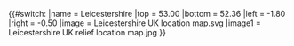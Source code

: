 {{#switch:{{{1}}}
|name   = Leicestershire
|top    = 53.00
|bottom = 52.36
|left   = -1.80
|right  = -0.50
|image  = Leicestershire UK location map.svg
|image1 = Leicestershire UK relief location map.jpg
}}<noinclude>{{Location map/Info}}
[[Category:English county location map templates|{{PAGENAME}}]]
</noinclude>